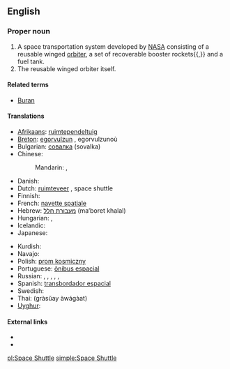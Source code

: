 ==English==

===Proper noun===
{{en-proper noun|sg=[[space|Space]] [[shuttle|Shuttle]]|s}}

# A space transportation system developed by [[NASA]] consisting of a reusable winged [[orbiter]], a set of recoverable booster rockets{{,}} and a fuel tank.
# The reusable winged orbiter itself.

====Related terms====
* [[Buran]]

====Translations====
{{trans-top|Translations}}
* [[Afrikaans]]: [[ruimtependeltuig]]
* [[Breton]]: [[egorvulzun]] {{f}}, egorvulzunoù {{p}}
* Bulgarian: [[совалка]] (sovalka) {{f}}
* Chinese:
*: Mandarin: {{t|zh|航天飛機|sc=Hani}}, {{t|zh|航天飞机|tr=hángtiān fēijī|sc=Hani}}
* Danish: {{t|da|rumfærge}}
* Dutch: [[ruimteveer]] {{n}}, space shuttle {{m}}
* Finnish: {{t-|fi|avaruussukkula}}
* French: [[navette spatiale]] {{f}}
* Hebrew: [[מעבורת חלל]] (ma‘boret khalal)
* Hungarian: {{t-|hu|űrsikló}}, {{t+|hu|űrrepülőgép}}
* Icelandic: {{t|is|geimflaug|f}}
* Japanese: {{t|ja|スペースシャトル|tr=supēsushatoru|sc=Jpan}}
{{trans-mid}}
* Kurdish: {{t+|ku|mekok}}
* Navajo: {{tø|nv|yágháhoníkáángóó ałánátʼahí}}
* Polish: [[prom kosmiczny]] {{m}}
* Portuguese: [[ônibus espacial]] {{m}}
* Russian: {{t|ru|многоразовый транспортный космический корабль|m|tr=mnogorázovyj tránsportnyj kosmíčeskij korábl’|sc=Cyrl}}, {{t|ru|МТКК|m|sc=Cyrl}}, {{t|ru|космический челнок|m|tr=kosmíčeskij čelnók|sc=Cyrl}}, {{t|ru|спейс-шаттл|m|tr=spejs-šattl|sc=Cyrl}}, {{t|ru|шаттл|m|tr=šattl|sc=Cyrl}}, {{t|ru|челнок|m|tr=čelnók|sc=Cyrl}}
* Spanish: [[transbordador espacial]] {{m}}
* Swedish: {{t|sv|rymdfärja|c}}
* Thai: {{Thai|[[กระสวยอวกาศ]]}} (gràsŭay àwágàat)
* [[Uyghur]]: {{ug-Arab|[[ئالەم ئايرۇپىلانى]]}}
{{trans-bottom}}

====External links====
* {{pedialite|Space Shuttle}}
* {{pedialite|Space Shuttle program}}

[[pl:Space Shuttle]]
[[simple:Space Shuttle]]
